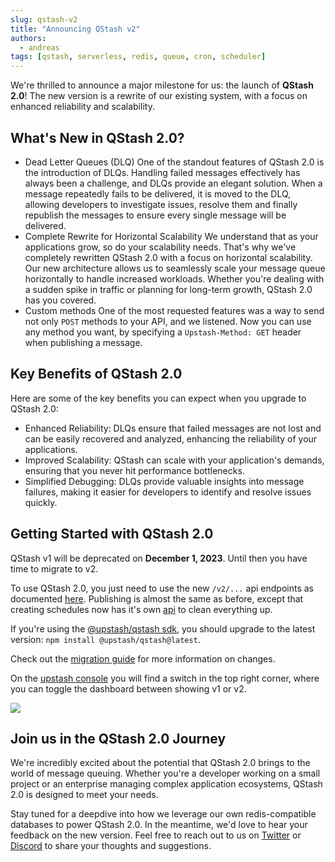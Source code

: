 ```yaml
---
slug: qstash-v2
title: "Announcing QStash v2"
authors:
  - andreas
tags: [qstash, serverless, redis, queue, cron, scheduler]
---
```



We're thrilled to announce a major milestone for us: the launch of **QStash 2.0**! The new version is a rewrite of our existing system, with a focus on enhanced reliability and scalability.


## What's New in QStash 2.0?

- Dead Letter Queues (DLQ)
One of the standout features of QStash 2.0 is the introduction of DLQs. Handling failed messages effectively has always been a challenge, and DLQs provide an elegant solution. When a message repeatedly fails to be delivered, it is moved to the DLQ, allowing developers to investigate issues, resolve them and finally republish the messages to ensure every single message will be delivered.
- Complete Rewrite for Horizontal Scalability
We understand that as your applications grow, so do your scalability needs. That's why we've completely rewritten QStash 2.0 with a focus on horizontal scalability. Our new architecture allows us to seamlessly scale your message queue horizontally to handle increased workloads. Whether you're dealing with a sudden spike in traffic or planning for long-term growth, QStash 2.0 has you covered.
- Custom methods
One of the most requested features was a way to send not only `POST` methods to your API, and we listened. Now you can use any method you want, by specifying a `Upstash-Method: GET` header when publishing a message.

## Key Benefits of QStash 2.0

Here are some of the key benefits you can expect when you upgrade to QStash 2.0:

- Enhanced Reliability: DLQs ensure that failed messages are not lost and can be easily recovered and analyzed, enhancing the reliability of your applications.
- Improved Scalability: QStash can scale with your application's demands, ensuring that you never hit performance bottlenecks.
- Simplified Debugging: DLQs provide valuable insights into message failures, making it easier for developers to identify and resolve issues quickly.

## Getting Started with QStash 2.0

QStash v1 will be deprecated on **December 1, 2023**. Until then you have time to migrate to v2.

To use QStash 2.0, you just need to use the new `/v2/...` api endpoints as documented [here](https://upstash.com/docs/qstash/api/messages/create). 
Publishing is almost the same as before, except that creating schedules now has it's own [api](https://upstash.com/docs/qstash/features/schedules) to clean everything up.

If you're using the [@upstash/qstash sdk](https://github.com/upstash/sdk-qstash-ts), you should upgrade to the latest version: `npm install @upstash/qstash@latest`.

Check out the [migration guide](https://upstash.com/docs/qstash/migrating/v2) for more information on changes.

On the [upstash console](https://console.upstash.com/qstash) you will find a switch in the top right corner, where you can toggle the dashboard between showing v1 or v2.

![](/blog/qstash-v2/console.png)

## Join us in the QStash 2.0 Journey
We're incredibly excited about the potential that QStash 2.0 brings to the world of message queuing. Whether you're a developer working on a small project or an enterprise managing complex application ecosystems, QStash 2.0 is designed to meet your needs.

Stay tuned for a deepdive into how we leverage our own redis-compatible databases to power QStash 2.0. In the meantime, we'd love to hear your feedback on the new version. Feel free to reach out to us on [Twitter](https://twitter.com/upstash) or [Discord](https://upstash.com/discord) to share your thoughts and suggestions.